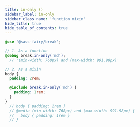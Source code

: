 ```yaml
---
title: in-only ()
sidebar_label: in-only
sidebar_class_name: 'function mixin'
hide_title: true
hide_table_of_contents: true
---
```


<DocPage fieldName="in-only" fieldType="function" spec={Spec} />

```scss
@use '@sass-fairy/break';

// 1. As a function
@debug break.in-only('md');
  // '(min-width: 768px) and (max-width: 991.98px)'

// 2. As a mixin
body {
  padding: 2rem;

  @include break.in-only('md') {
    padding: 1rem;
  }
}
  // body { padding: 2rem }
  // @media (min-width: 768px) and (max-width: 991.98px) {
  //   body { padding: 1rem }
  // }
```
